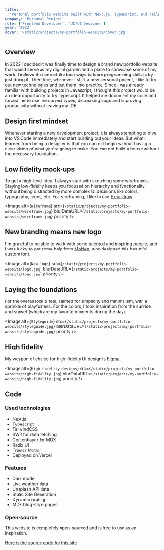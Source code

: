 ```yaml
---
title:
  'Personal portfolio website built with Next.js, Typescript, and TailwindCSS'
company: 'Personal Project'
role: ['Frontend Developer', 'UX/UI Designer']
year: '2022'
cover: '/static/projects/my-portfolio-website/cover.jpg'
---
```


## Overview

In 2022 I decided it was finally time to design a brand new portfolio website
that would serve as my digital garden and a place to showcase some of my work. I
believe that one of the best ways to learn programming skills is by just doing
it. Therefore, whenever I start a new personal project, I like to try out new
technologies and put them into practice. Since I was already familiar with
building projects in Javascript, I thought this project would be an ideal
opportunity to try Typescript. It helped me document my code and forced me to
use the correct types, decreasing bugs and improving productivity without
leaving my IDE.

## Design first mindset

Whenever starting a new development project, it is always tempting to dive into
VS Code immediately and start building out your ideas. But what I learned from
being a designer is that you can not begin without having a clear vision of what
you're going to make. You can not build a house without the necessary
foundation.

## Low fidelity mock-ups

To get a high-level idea, I always start with sketching some wireframes. Staying
low-fidelity keeps you focused on hierarchy and functionality without being
distracted by more complex UI decisions like colors, typography, icons, etc. For
wireframing, I like to use [Excalidraw](https://excalidraw.com/).

<Image
  alt={`Wireframe`}
  src={`/static/projects/my-portfolio-website/wireframe.jpg`}
  blurDataURL={`/static/projects/my-portfolio-website/wireframe.jpg`}
  priority
/>

## New branding means new logo

I'm grateful to be able to work with some talented and inspiring people, and I
was lucky to get some help from [Molden](https://www.molden.studio), who
designed this beautiful custom font.

<Image
  alt={`New logo`}
  src={`/static/projects/my-portfolio-website/logo.jpg`}
  blurDataURL={`/static/projects/my-portfolio-website/logo.jpg`}
  priority
/>

## Laying the foundations

For the overall look & feel, I aimed for simplicity and minimalism, with a
sprinkle of playfulness. For the colors, I took inspiration from the sunrise and
sunset (which are my favorite moments during the day).

<Image
  alt={`Styleguide`}
  src={`/static/projects/my-portfolio-website/styleguide.jpg`}
  blurDataURL={`/static/projects/my-portfolio-website/styleguide.jpg`}
  priority
/>

## High fidelity

My weapon of choice for high-fidelity UI design is
[Figma](https://www.figma.com).

<Image
  alt={`High fidelity designs`}
  src={`/static/projects/my-portfolio-website/high-fidelity.jpg`}
  blurDataURL={`/static/projects/my-portfolio-website/high-fidelity.jpg`}
  priority
/>

## Code

### Used technologies

- Next.js
- Typescript
- TailwindCSS
- SWR for data fetching
- Contentlayer for MDX
- Radix UI
- Framer Motion
- Deployed on Vercel

### Features

- Dark mode
- Live weather data
- Unsplash API data
- Static Site Generation
- Dynamic routing
- MDX blog-style pages

### Open-source

This website is completely open-sourced and is free to use as an inspiration.

[Here is the source code for this site](https://github.com/leandroargentiero/leandroargentiero.com)
